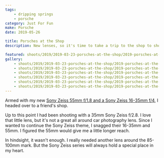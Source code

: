 ```yaml
---
tags:
    - dripping springs
    - porsche
category: Just For Fun
make: Porsche
date: 2019-05-26

title: Porsches at the Shop
description: New lenses, so it's time to take a trip to the shop to shoot some cars.

featured: shoots/2019/2019-03-23-porsches-at-the-shop/2019-porsches-at-the-shop_004
gallery:
    - shoots/2019/2019-03-23-porsches-at-the-shop/2019-porsches-at-the-shop_001
    - shoots/2019/2019-03-23-porsches-at-the-shop/2019-porsches-at-the-shop_002
    - shoots/2019/2019-03-23-porsches-at-the-shop/2019-porsches-at-the-shop_003
    - shoots/2019/2019-03-23-porsches-at-the-shop/2019-porsches-at-the-shop_004
    - shoots/2019/2019-03-23-porsches-at-the-shop/2019-porsches-at-the-shop_005
    - shoots/2019/2019-03-23-porsches-at-the-shop/2019-porsches-at-the-shop_006
---
```


Armed with my new [Sony Zeiss 55mm f/1.8 and a Sony Zeiss 16-35mm f/4](/blog/car-photography-update), I headed over to a friend's shop.

Up to this point I had been shooting with a 35mm Sony Zeiss f/2.8. I love that little lens, but it's not a great all around car photography lens. Since I wanted to continue the Sony Zeiss theme, I snagged their 16-35mm and 55mm. I figured the 55mm would give me a little longer reach.

In hindsight, it wasn't enough. I really needed another lens around the 85-100mm mark. But the Sony Zeiss series will always hold a special place in my heart.
